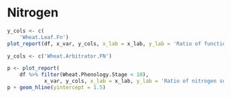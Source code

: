 # Nitrogen {#cha:nitrogen}



<div class="fig-output">
```r
y_cols <- c(
    'Wheat.Leaf.Fn')
plot_report(df, x_var, y_cols, x_lab = x_lab, y_lab = 'Ratio of functional nitrogen')

```
</div>




<div class="fig-output">
```r
y_cols <- c('Wheat.Arbitrator.FN')

p <- plot_report(
    df %>% filter(Wheat.Phenology.Stage < 10),
            x_var, y_cols, x_lab = x_lab, y_lab = 'Ratio of nitrogen supply and demand???')
p + geom_hline(yintercept = 1.5)

```
</div>


